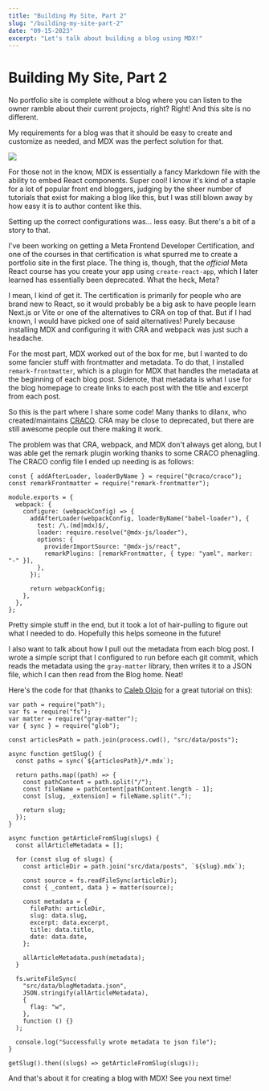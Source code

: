 ```yaml
---
title: "Building My Site, Part 2"
slug: "/building-my-site-part-2"
date: "09-15-2023"
excerpt: "Let's talk about building a blog using MDX!"
---
```



# Building My Site, Part 2

No portfolio site is complete without a blog where you can listen to the owner ramble about their current projects, right? Right! And this site is no different.

My requirements for a blog was that it should be easy to create and customize as needed, and MDX was the perfect solution for that.

<Image src={MDXLogo} />

For those not in the know, MDX is essentially a fancy Markdown file with the ability to embed React components. Super cool! I know it's kind of a staple for a lot of popular front end bloggers, judging by the sheer number of tutorials that exist for making a blog like this, but I was still blown away by how easy it is to author content like this.

Setting up the correct configurations was... less easy. But there's a bit of a story to that.

I've been working on getting a Meta Frontend Developer Certification, and one of the courses in that certification is what spurred me to create a portfolio site in the first place. The thing is, though, that the _official_ Meta React course has you create your app using `create-react-app`, which I later learned has essentially been deprecated. What the heck, Meta?

I mean, I kind of get it. The certification is primarily for people who are brand new to React, so it would probably be a big ask to have people learn Next.js or Vite or one of the alternatives to CRA on top of that. But if I had known, I would have picked one of said alternatives! Purely because installing MDX and configuring it with CRA and webpack was just such a headache.

For the most part, MDX worked out of the box for me, but I wanted to do some fancier stuff with frontmatter and metadata. To do that, I installed `remark-frontmatter`, which is a plugin for MDX that handles the metadata at the beginning of each blog post. Sidenote, that metadata is what I use for the blog homepage to create links to each post with the title and excerpt from each post.

So this is the part where I share some code! Many thanks to dilanx, who created/maintains [CRACO](https://github.com/dilanx/craco/). CRA may be close to deprecated, but there are still awesome people out there making it work.

The problem was that CRA, webpack, and MDX don't always get along, but I was able get the remark plugin working thanks to some CRACO phenagling. The CRACO config file I ended up needing is as follows:

```
const { addAfterLoader, loaderByName } = require("@craco/craco");
const remarkFrontmatter = require("remark-frontmatter");

module.exports = {
  webpack: {
    configure: (webpackConfig) => {
      addAfterLoader(webpackConfig, loaderByName("babel-loader"), {
        test: /\.(md|mdx)$/,
        loader: require.resolve("@mdx-js/loader"),
        options: {
          providerImportSource: "@mdx-js/react",
          remarkPlugins: [remarkFrontmatter, { type: "yaml", marker: "-" }],
        },
      });

      return webpackConfig;
    },
  },
};
```

Pretty simple stuff in the end, but it took a lot of hair-pulling to figure out what I needed to do. Hopefully this helps someone in the future!

I also want to talk about how I pull out the metadata from each blog post. I wrote a simple script that I configured to run before each git commit, which reads the metadata using the `gray-matter` library, then writes it to a JSON file, which I can then read from the Blog home. Neat!

Here's the code for that (thanks to [Caleb Olojo](https://www.freecodecamp.org/news/how-to-build-your-own-blog-with-next-js-and-mdx/) for a great tutorial on this):

```
var path = require("path");
var fs = require("fs");
var matter = require("gray-matter");
var { sync } = require("glob");

const articlesPath = path.join(process.cwd(), "src/data/posts");

async function getSlug() {
  const paths = sync(`${articlesPath}/*.mdx`);

  return paths.map((path) => {
    const pathContent = path.split("/");
    const fileName = pathContent[pathContent.length - 1];
    const [slug, _extension] = fileName.split(".");

    return slug;
  });
}

async function getArticleFromSlug(slugs) {
  const allArticleMetadata = [];

  for (const slug of slugs) {
    const articleDir = path.join("src/data/posts", `${slug}.mdx`);

    const source = fs.readFileSync(articleDir);
    const { _content, data } = matter(source);

    const metadata = {
      filePath: articleDir,
      slug: data.slug,
      excerpt: data.excerpt,
      title: data.title,
      date: data.date,
    };

    allArticleMetadata.push(metadata);
  }

  fs.writeFileSync(
    "src/data/blogMetadata.json",
    JSON.stringify(allArticleMetadata),
    {
      flag: "w",
    },
    function () {}
  );

  console.log("Successfully wrote metadata to json file");
}

getSlug().then((slugs) => getArticleFromSlug(slugs));
```

And that's about it for creating a blog with MDX! See you next time!